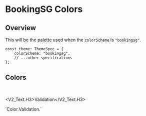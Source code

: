 
<Meta title="V2/Color/BookingSG Color" />

# BookingSG Colors

## Overview

This will be the palette used when the `colorScheme` is `"bookingsg"`.

```tsx
const theme: ThemeSpec = {
    colorScheme: "bookingsg",
    // ...other specifications
};
```

## Colors

<Unstyled>
    <ColorPalette set={BookingSGColorSet.Brand} category="Brand" />
    <ColorPalette
        set={{
            Primary: BookingSGColorSet.Primary,
            PrimaryDark: BookingSGColorSet.PrimaryDark,
            Secondary: BookingSGColorSet.Secondary,
        }}
    />
    <ColorPalette set={BookingSGColorSet.Neutral} category="Neutral" />
    <ColorPalette set={BookingSGColorSet.Accent.Dark} category="Accent.Dark" />
    <ColorPalette
        set={BookingSGColorSet.Accent.Light}
        category="Accent.Light"
    />
</Unstyled>

<br />

<V2_Text.H3>Validation</V2_Text.H3>

<PreviewBox>
  `Color.Validation.<color>`
</PreviewBox>

<Unstyled>
    <ColorPalette set={BookingSGColorSet.Validation.Green} category="Green" />
    <ColorPalette set={BookingSGColorSet.Validation.Orange} category="Orange" />
    <ColorPalette set={BookingSGColorSet.Validation.Red} category="Red" />
    <ColorPalette set={BookingSGColorSet.Validation.Blue} category="Blue" />
</Unstyled>
